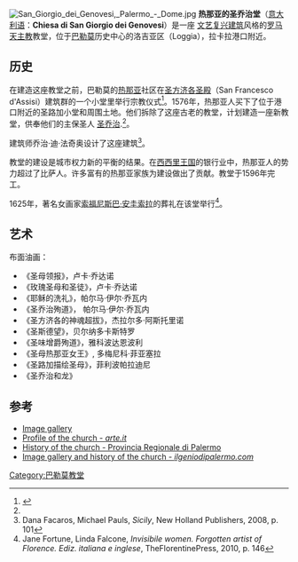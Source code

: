 {{Infobox religious building
| building_name         = 热那亚的圣乔治堂
| native_name           = Chiesa di San Giorgio dei Genovesi
| image                 = Chiesa di San Giorgio dei Genovesi, Palermo.jpg
| caption               = 立面
| location              = 意大利[[巴勒莫|巴勒莫]]
| coordinates           = {{coord|38|07|18.56|N|13|21|52.47|E|display=inline,title}}
| religious_affiliation = [[罗马天主教|罗马天主教]]
| rite                  = [[罗马礼|罗马礼]]
| province              = [[天主教巴勒莫总教区|天主教巴勒莫总教区]]
| architect             = 乔治·迪·法奇奥
| architecture_style    = 文艺复兴
| groundbreaking        = 1576
| year_completed        = 1596
}}
[[File:San_Giorgio_dei_Genovesi,_Palermo_-_Dome.jpg|thumb]]
'''热那亚的圣乔治堂'''（[[意大利语|意大利语]]：'''Chiesa di San Giorgio dei Genovesi'''）是一座 [[文艺复兴建筑|文艺复兴建筑]]风格的[[罗马天主教|罗马天主教]]教堂，位于[[巴勒莫|巴勒莫]]历史中心的洛吉亚区（Loggia），拉卡拉港口附近。

== 历史 ==
在建造这座教堂之前，巴勒莫的[[热那亚|热那亚]]社区在[[圣方济各圣殿_(巴勒莫)|圣方济各圣殿]]（San Francesco d'Assisi）建筑群的一个小堂里举行宗教仪式<ref name="G.Palermo">{{cite web |url=https://books.google.it/books?id=rVsUAAAAQAAJ&printsec=frontcover&hl=it&source=gbs_ge_summary_r&cad=0#v=onepage&q&f=false |title=Gaspare Palermo, ''Guida istruttiva per potersi conoscere tutte le magnificenze della Città di Palermo'', Volume primo, Palermo, Reale Stamperia, 1816, p. 318-320 |publisher= |date= |accessdate= |archive-date=2016-06-10 |archive-url=https://web.archive.org/web/20160610025127/https://books.google.it/books?id=rVsUAAAAQAAJ&printsec=frontcover&hl=it&source=gbs_ge_summary_r&cad=0#v=onepage&q&f=false |dead-url=no }}</ref>。1576年，热那亚人买下了位于港口附近的圣路加小堂和周围土地。他们拆除了这座古老的教堂，计划建造一座新教堂，供奉他们的主保圣人 [[圣乔治|圣乔治]].<ref name="G.Palermo"/>。

建筑师乔治·迪·法奇奥设计了这座建筑<ref>Dana Facaros, Michael Pauls, ''Sicily'', New Holland Publishers, 2008, p. 101</ref>。

教堂的建设是城市权力新的平衡的结果。在[[西西里王国|西西里王国]]的银行业中，热那亚人的势力超过了比萨人。许多富有的热那亚家族为建设做出了贡献。教堂于1596年完工。

1625年，著名女画家[[索福尼斯巴·安圭索拉|索福尼斯巴·安圭索拉]]的葬礼在该堂举行<ref>Jane Fortune, Linda Falcone, ''Invisibile women. Forgotten artist of Florence. Ediz. italiana e inglese'', TheFlorentinePress, 2010, p. 146</ref>。

==艺术==
布面油画：
*《圣母领报》，卢卡·乔达诺
*《玫瑰圣母和圣徒》，卢卡·乔达诺
*《耶稣的洗礼》，帕尔马·伊尔·乔瓦内
*《圣乔治殉道》， 帕尔马·伊尔·乔瓦内
*《圣方济各的神魂超拔》，杰拉尔多·阿斯托里诺
*《圣斯德望》，贝尔纳多卡斯特罗
*《圣味增爵殉道》，雅科波达恩波利
*《圣母热那亚女王》, 多梅尼科·菲亚塞拉
*《圣路加描绘圣母》，菲利波帕拉迪尼
*《圣乔治和龙》

== 参考 ==
<references />
*[http://palermodintorni.blogspot.it/search/label/%28CHIESA%3A%20SAN%20GIORGIO%20DEI%20GENOVESI%29/ Image gallery] {{Wayback|url=http://palermodintorni.blogspot.it/search/label/%28CHIESA%3A%20SAN%20GIORGIO%20DEI%20GENOVESI%29/ |date=20160213091252 }}
* [http://www.arte.it/guida-arte/palermo/da-vedere/chiesa/chiesa-di-san-giorgio-dei-genovesi-3243 Profile of the church - ''arte.it''] {{Wayback|url=http://www.arte.it/guida-arte/palermo/da-vedere/chiesa/chiesa-di-san-giorgio-dei-genovesi-3243 |date=20200602050742 }}
*[http://www.provincia.palermo.it/turismo/tesori_d_arte/00007718_Chiesa_di_San_Giorgio_dei_Genovesi.html History of the church - Provincia Regionale di Palermo] {{Wayback|url=http://www.provincia.palermo.it/turismo/tesori_d_arte/00007718_Chiesa_di_San_Giorgio_dei_Genovesi.html |date=20160624190820 }}
*[http://www.ilgeniodipalermo.com/itinerari/i-tesori-della-loggia/chiesa-s-giorgio-dei-genovesi.html Image gallery and history of the church - ''ilgeniodipalermo.com''] {{Wayback|url=http://www.ilgeniodipalermo.com/itinerari/i-tesori-della-loggia/chiesa-s-giorgio-dei-genovesi.html |date=20210126175530 }}
[[Category:巴勒莫教堂|Category:巴勒莫教堂]]